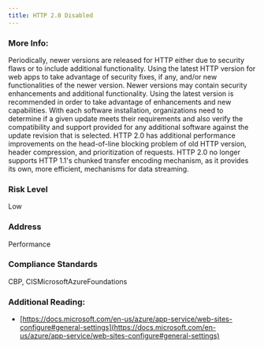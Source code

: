 ```yaml
---
title: HTTP 2.0 Disabled
---
```


### More Info:

Periodically, newer versions are released for HTTP either due to security flaws or to include additional functionality. Using the latest HTTP version for web apps to take advantage of security fixes, if any, and/or new functionalities of the newer version. Newer versions may contain security enhancements and additional functionality. Using the latest version is recommended in order to take advantage of enhancements and new capabilities. With each software installation, organizations need to determine if a given update meets their requirements and also verify the compatibility and support provided for any additional software against the update revision that is selected. HTTP 2.0 has additional performance improvements on the head-of-line blocking problem of old HTTP version, header compression, and prioritization of requests. HTTP 2.0 no longer supports HTTP 1.1's chunked transfer encoding mechanism, as it provides its own, more efficient, mechanisms for data streaming.

### Risk Level

Low

### Address

Performance

### Compliance Standards

CBP, CISMicrosoftAzureFoundations

### Additional Reading:

- [https://docs.microsoft.com/en-us/azure/app-service/web-sites-configure#general-settings](https://docs.microsoft.com/en-us/azure/app-service/web-sites-configure#general-settings)
